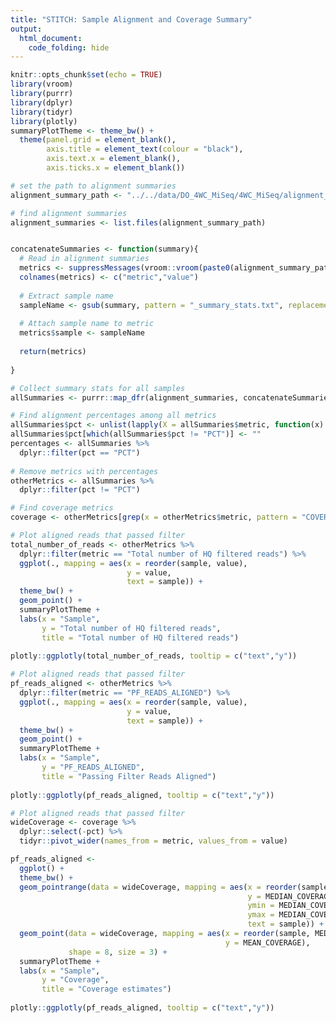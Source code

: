 ```yaml
---
title: "STITCH: Sample Alignment and Coverage Summary"
output: 
  html_document:
    code_folding: hide
---
```


```r
knitr::opts_chunk$set(echo = TRUE)
library(vroom)
library(purrr)
library(dplyr)
library(tidyr)
library(plotly)
summaryPlotTheme <- theme_bw() + 
  theme(panel.grid = element_blank(),
        axis.title = element_text(colour = "black"),
        axis.text.x = element_blank(),
        axis.ticks.x = element_blank())
```

```r
# set the path to alignment summaries
alignment_summary_path <- "../../data/DO_4WC_MiSeq/4WC_MiSeq/alignment_stats/"

# find alignment summaries
alignment_summaries <- list.files(alignment_summary_path)


concatenateSummaries <- function(summary){
  # Read in alignment summaries
  metrics <- suppressMessages(vroom::vroom(paste0(alignment_summary_path,summary), col_names = F))
  colnames(metrics) <- c("metric","value")
  
  # Extract sample name
  sampleName <- gsub(summary, pattern = "_summary_stats.txt", replacement = "")
  
  # Attach sample name to metric
  metrics$sample <- sampleName
  
  return(metrics)
  
}

# Collect summary stats for all samples
allSummaries <- purrr::map_dfr(alignment_summaries, concatenateSummaries)

# Find alignment percentages among all metrics
allSummaries$pct <- unlist(lapply(X = allSummaries$metric, function(x) strsplit(x, split = "_")[[1]][1]))
allSummaries$pct[which(allSummaries$pct != "PCT")] <- ""
percentages <- allSummaries %>%
  dplyr::filter(pct == "PCT")
  
# Remove metrics with percentages
otherMetrics <- allSummaries %>%
  dplyr::filter(pct != "PCT")

# Find coverage metrics
coverage <- otherMetrics[grep(x = otherMetrics$metric, pattern = "COVERAGE"),]
```

```r
# Plot aligned reads that passed filter
total_number_of_reads <- otherMetrics %>%
  dplyr::filter(metric == "Total number of HQ filtered reads") %>%
  ggplot(., mapping = aes(x = reorder(sample, value), 
                          y = value, 
                          text = sample)) + 
  theme_bw() + 
  geom_point() +
  summaryPlotTheme + 
  labs(x = "Sample",
       y = "Total number of HQ filtered reads",
       title = "Total number of HQ filtered reads")
  
plotly::ggplotly(total_number_of_reads, tooltip = c("text","y"))

```


```r
# Plot aligned reads that passed filter
pf_reads_aligned <- otherMetrics %>%
  dplyr::filter(metric == "PF_READS_ALIGNED") %>%
  ggplot(., mapping = aes(x = reorder(sample, value), 
                          y = value, 
                          text = sample)) + 
  theme_bw() + 
  geom_point() +
  summaryPlotTheme + 
  labs(x = "Sample",
       y = "PF_READS_ALIGNED",
       title = "Passing Filter Reads Aligned")
  
plotly::ggplotly(pf_reads_aligned, tooltip = c("text","y"))

```

```r
# Plot aligned reads that passed filter
wideCoverage <- coverage %>%
  dplyr::select(-pct) %>%
  tidyr::pivot_wider(names_from = metric, values_from = value)

pf_reads_aligned <- 
  ggplot() + 
  theme_bw() + 
  geom_pointrange(data = wideCoverage, mapping = aes(x = reorder(sample, MEDIAN_COVERAGE), 
                                                     y = MEDIAN_COVERAGE, 
                                                     ymin = MEDIAN_COVERAGE-SD_COVERAGE,
                                                     ymax = MEDIAN_COVERAGE+SD_COVERAGE,
                                                     text = sample)) +
  geom_point(data = wideCoverage, mapping = aes(x = reorder(sample, MEDIAN_COVERAGE), 
                                                y = MEAN_COVERAGE),
             shape = 8, size = 3) + 
  summaryPlotTheme + 
  labs(x = "Sample",
       y = "Coverage",
       title = "Coverage estimates")
  
plotly::ggplotly(pf_reads_aligned, tooltip = c("text","y"))

```
